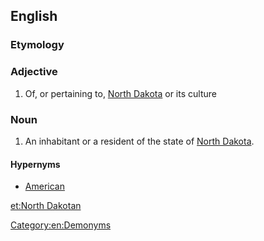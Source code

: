 ==English==

===Etymology===
{{suffix|North Dakota|an}}

===Adjective===
{{en-adj|-}}

# Of, or pertaining to, [[North Dakota]] or its culture

===Noun===
{{en-noun|head=[[North]] [[Dakotan]]}}

# An inhabitant or a resident of the state of [[North Dakota]].

====Hypernyms====
*[[American]]

[[Category:en:Demonyms]]

[[et:North Dakotan]]
